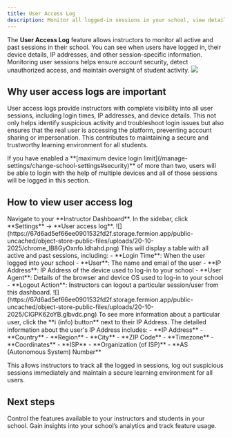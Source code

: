 ```yaml
---
title: User Access Log
description: Monitor all logged-in sessions in your school, view detailed session information, and maintain account security.
---
```

The **User Access Log** feature allows instructors to monitor all active and past sessions in their school. You can see when users have logged in, their device details, IP addresses, and other session-specific information. Monitoring user sessions helps ensure account security, detect unauthorized access, and maintain oversight of student activity.
![](https://67d6ad5ef66ee0901532fd2f.storage.fermion.app/public-uncached/object-store-public-files/uploads/20-10-2025/ClGPK62oYB.glbvdc.png)

## Why user access logs are important

User access logs provide instructors with complete visibility into all user sessions, including login times, IP addresses, and device details. This not only helps identify suspicious activity and troubleshoot login issues but also ensures that the real user is accessing the platform, preventing account sharing or impersonation. This contributes to maintaining a secure and trustworthy learning environment for all students.

<Note>
If you have enabled a **[maximum device login limit](/manage-settings/change-school-settings#security)** of more than two, users will be able to login with the help of multiple devices and all of those sessions will be logged in this section.
</Note>

## How to view user access log

<Steps>
  <Step title="Open instructor dashboard">
    Navigate to your **Instructor Dashboard**. In the sidebar, click **Settings** → **User access log**.
    ![](https://67d6ad5ef66ee0901532fd2f.storage.fermion.app/public-uncached/object-store-public-files/uploads/20-10-2025/chrome_lB8GyOxnfo.ldhahd.png) 
  </Step>
  <Step title="View user access log">
    This will display a table with all active and past sessions, including:
    - **Login Time**: When the user logged into your school
    - **User**: The name and email of the user
    - **IP Address**: IP Address of the device used to log-in to your school
    - **User Agent**: Details of the browser and device OS used to log-in to your school
    - **Logout Action**:  Instructors can logout a particular session/user from this dashboard. 
    ![](https://67d6ad5ef66ee0901532fd2f.storage.fermion.app/public-uncached/object-store-public-files/uploads/20-10-2025/ClGPK62oYB.glbvdc.png)
  </Step>
<Step title="View detailed IP information">
  To see more information about a particular user, click the **ℹ (info) button** next to their IP Address. 

  <Accordion title="Get IP information">
  The detailed information about the user's IP Address includes:
    - **IP Address**  
    - **Country**  
    - **Region**  
    - **City**  
    - **ZIP Code**  
    - **Timezone**  
    - **Coordinates**  
    - **ISP**  
    - **Organization (of ISP)**  
    - **AS (Autonomous System) Number**
  </Accordion>
</Step>

</Steps>

This allows instructors to track all the logged in sessions, log out suspicious sessions immediately and maintain a secure learning environment for all users.

## Next steps

<Columns cols={2}>
  <Card title="Manage Features" href="/manage-settings/manage-features">
    Control the features available to your instructors and students in your school.  
  </Card>

  <Card title="School Analytics" href="/manage-settings/school-analytics">
    Gain insights into your school’s analytics and track feature usage.  
  </Card>
</Columns>
